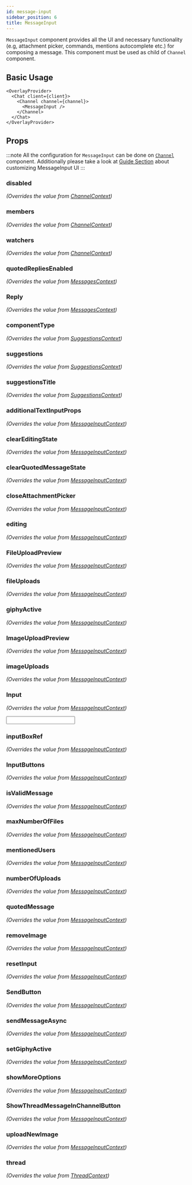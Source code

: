 ```yaml
---
id: message-input
sidebar_position: 6
title: MessageInput
---
```






`MessageInput` component provides all the UI and necessary functionality (e.g, attachment picker, commands, mentions autocomplete etc.) for composing a message.
This component must be used as child of `Channel` component.

## Basic Usage

```tsx
<OverlayProvider>
  <Chat client={client}>
    <Channel channel={channel}>
      <MessageInput />
    </Channel>
  </Chat>
</OverlayProvider>
```

## Props

:::note
All the configuration for `MessageInput` can be done on [`Channel`](../core-components/channel) component. Additionally please take a look at [Guide Section](../guides/message-input) about customizing MessageInput UI
:::

### disabled

_(Overrides the value from [ChannelContext](../contexts/channel-context))_

<Disabled />

### members

_(Overrides the value from [ChannelContext](../contexts/channel-context))_

<Members />

### watchers

_(Overrides the value from [ChannelContext](../contexts/channel-context))_

<Watchers />

### quotedRepliesEnabled

_(Overrides the value from [MessagesContext](../contexts/messages-context))_

<QuotedRepliesEnabled />

### Reply

_(Overrides the value from [MessagesContext](../contexts/messages-context))_

<Reply />

### componentType

_(Overrides the value from [SuggestionsContext](../contexts/suggestions-context))_

<ComponentType />

### suggestions

_(Overrides the value from [SuggestionsContext](../contexts/suggestions-context))_

<Suggestions />

### suggestionsTitle

_(Overrides the value from [SuggestionsContext](../contexts/suggestions-context))_

<SuggestionsTitle />

### additionalTextInputProps

_(Overrides the value from [MessageInputContext](../contexts/message-input-context))_

<AdditionalTextInputProps />

<!-- ### asyncIds

_(Overrides the value from [MessageInputContext](../contexts/message-input-context))_

<AsyncIds />

### asyncUploads

_(Overrides the value from [MessageInputContext](../contexts/message-input-context))_

<AsyncUploads /> -->

### clearEditingState

_(Overrides the value from [MessageInputContext](../contexts/message-input-context))_

<ClearEditingState />

### clearQuotedMessageState

_(Overrides the value from [MessageInputContext](../contexts/message-input-context))_

<ClearQuotedMessageState />

### closeAttachmentPicker

_(Overrides the value from [MessageInputContext](../contexts/message-input-context))_

<CloseAttachmentPicker />

### editing

_(Overrides the value from [MessageInputContext](../contexts/message-input-context))_

<Editing />

### FileUploadPreview

_(Overrides the value from [MessageInputContext](../contexts/message-input-context))_

<FileUploadPreview />

### fileUploads

_(Overrides the value from [MessageInputContext](../contexts/message-input-context))_

<FileUploads />

### giphyActive

_(Overrides the value from [MessageInputContext](../contexts/message-input-context))_

<GiphyActive />

### ImageUploadPreview

_(Overrides the value from [MessageInputContext](../contexts/message-input-context))_

<ImageUploadPreview />

### imageUploads

_(Overrides the value from [MessageInputContext](../contexts/message-input-context))_

<ImageUploads />

### Input

_(Overrides the value from [MessageInputContext](../contexts/message-input-context))_

<Input />

### inputBoxRef

_(Overrides the value from [MessageInputContext](../contexts/message-input-context))_

<InputBoxRef />

### InputButtons

_(Overrides the value from [MessageInputContext](../contexts/message-input-context))_

<InputButtons />

### isValidMessage

_(Overrides the value from [MessageInputContext](../contexts/message-input-context))_

<IsValidMessage />

### maxNumberOfFiles

_(Overrides the value from [MessageInputContext](../contexts/message-input-context))_

<MaxNumberOfFiles />

### mentionedUsers

_(Overrides the value from [MessageInputContext](../contexts/message-input-context))_

<MentionedUsers />

### numberOfUploads

_(Overrides the value from [MessageInputContext](../contexts/message-input-context))_

<NumberOfUploads />

### quotedMessage

_(Overrides the value from [MessageInputContext](../contexts/message-input-context))_

<QuotedMessage />

### removeImage

_(Overrides the value from [MessageInputContext](../contexts/message-input-context))_

<RemoveImage />

### resetInput

_(Overrides the value from [MessageInputContext](../contexts/message-input-context))_

<ResetInput />

### SendButton

_(Overrides the value from [MessageInputContext](../contexts/message-input-context))_

<SendButton />

<!-- ### sending

_(Overrides the value from [MessageInputContext](../contexts/message-input-context))_

<Sending /> -->

### sendMessageAsync

_(Overrides the value from [MessageInputContext](../contexts/message-input-context))_

<SendMessageAsync />

### setGiphyActive

_(Overrides the value from [MessageInputContext](../contexts/message-input-context))_

<SetGiphyActive />

### showMoreOptions

_(Overrides the value from [MessageInputContext](../contexts/message-input-context))_

<ShowMoreOptions />

### ShowThreadMessageInChannelButton

_(Overrides the value from [MessageInputContext](../contexts/message-input-context))_

<ShowThreadMessageInChannelButton />

### uploadNewImage

_(Overrides the value from [MessageInputContext](../contexts/message-input-context))_

<UploadNewImage />

### thread

_(Overrides the value from [ThreadContext](../contexts/thread-context))_

<Thread />